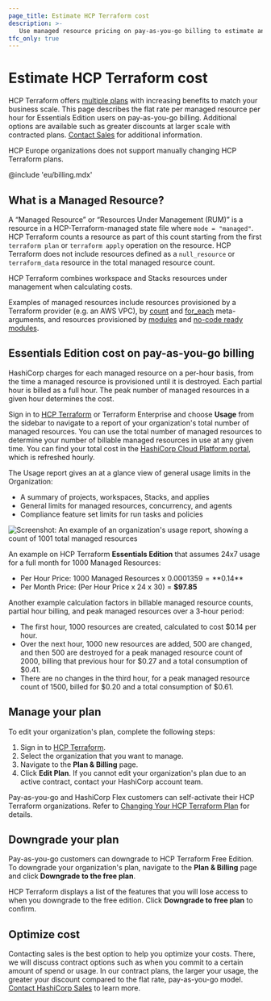 ```yaml
---
page_title: Estimate HCP Terraform cost
description: >-
   Use managed resource pricing on pay-as-you-go billing to estimate and manage your costs on HCP Terraform, or contact sales to optimize your costs.
tfc_only: true
---
```


# Estimate HCP Terraform cost

HCP Terraform offers [multiple plans](https://www.hashicorp.com/products/terraform/pricing) with increasing benefits to match your business scale. This page describes the flat rate per managed resource per hour for Essentials Edition users on pay-as-you-go billing. Additional options are available such as greater discounts at larger scale with contracted plans. [Contact Sales](https://www.hashicorp.com/contact-sales) for additional information.

<Note>

HCP Europe organizations does not support manually changing HCP Terraform plans.

@include 'eu/billing.mdx'

</Note>

## What is a Managed Resource?

A “Managed Resource” or “Resources Under Management (RUM)” is a resource in a HCP-Terraform-managed state file where `mode = "managed"`. HCP Terraform counts a resource as part of this count starting from the first `terraform plan` or `terraform apply` operation on the resource. HCP Terraform does not include resources defined as a `null_resource` or `terraform_data` resource in the total managed resource count.

HCP Terraform combines workspace and Stacks resources under management when calculating costs.

Examples of managed resources include resources provisioned by a Terraform provider (e.g. an AWS VPC), by [count](/terraform/language/meta-arguments/count) and [for_each](/terraform/language/meta-arguments/for_each) meta-arguments, and resources provisioned by [modules](/terraform/language/modules) and [no-code ready modules](/terraform/cloud-docs/workspaces/no-code-provisioning/module-design).

## Essentials Edition cost on pay-as-you-go billing

HashiCorp charges for each managed resource on a per-hour basis, from the time a managed resource is provisioned until it is destroyed. Each partial hour is billed as a full hour. The peak number of managed resources in a given hour determines the cost.

Sign in to [HCP Terraform](https://app.terraform.io/) or Terraform Enterprise and choose **Usage** from the sidebar to navigate to a report of your organization's total number of managed resources. You can use the total number of managed resources to determine your number of billable managed resources in use at any given time. You can find your total cost in the [HashiCorp Cloud Platform portal](/hcp/docs/hcp/admin/billing#usage), which is refreshed hourly.

The Usage report gives an at a glance view of general usage limits in the Organization:
- A summary of projects, workspaces, Stacks, and applies
- General limits for managed resources, concurrency, and agents
- Compliance feature set limits for run tasks and policies

![Screenshot: An example of an organization's usage report, showing a count of 1001 total managed resources](/img/docs/tfc-org-usage.png)

An example on HCP Terraform **Essentials Edition** that assumes 24x7 usage for a full month for 1000 Managed Resources:

- Per Hour Price: 1000 Managed Resources x $0.0001359 = **$0.14**
- Per Month Price: (Per Hour Price x 24 x 30) = **$97.85**

Another example calculation factors in billable managed resource counts, partial hour billing, and peak managed resources over a 3-hour period:

- The first hour, 1000 resources are created, calculated to cost $0.14 per hour.
- Over the next hour, 1000 new resources are added, 500 are changed, and then 500 are destroyed for a peak managed resource count of 2000, billing that previous hour for $0.27 and a total consumption of $0.41.
- There are no changes in the third hour, for a peak managed resource count of 1500, billed for $0.20 and a total consumption of $0.61.

## Manage your plan

To edit your organization's plan, complete the following steps:

1. Sign in to [HCP Terraform](https://app.terraform.io).
1. Select the organization that you want to manage.
1. Navigate to the **Plan & Billing** page.
1. Click **Edit Plan**. If you cannot edit your organization's plan due to an active contract, contact your HashiCorp account team.

Pay-as-you-go and HashiCorp Flex customers can self-activate their HCP Terraform organizations. Refer to [Changing Your HCP Terraform Plan](/terraform/cloud-docs/overview/change-plan) for details.

## Downgrade your plan

Pay-as-you-go customers can downgrade to HCP Terraform Free Edition. To downgrade your organization's plan, navigate to the **Plan & Billing** page and click **Downgrade to the free plan**.

HCP Terraform displays a list of the features that you will lose access to when you downgrade to the free edition. Click **Downgrade to free plan** to confirm.

## Optimize cost

Contacting sales is the best option to help you optimize your costs. There, we will discuss contract options such as when you commit to a certain amount of spend or usage. In our contract plans, the larger your usage, the greater your discount compared to the flat rate, pay-as-you-go model. [Contact HashiCorp Sales](https://www.hashicorp.com/contact-sales) to learn more.
